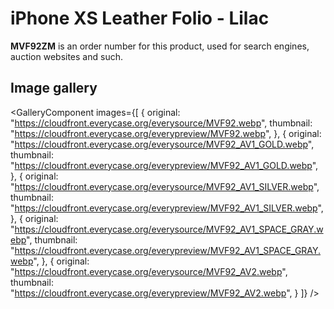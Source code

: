 
# iPhone XS Leather Folio - Lilac

<Callout type='info' emoji='👉🏻'>**MVF92ZM** is an order number for this product, used for search engines, auction websites and such.</Callout>

## Image gallery

<GalleryComponent
    images={[
      {
        original: "https://cloudfront.everycase.org/everysource/MVF92.webp",
        thumbnail: "https://cloudfront.everycase.org/everypreview/MVF92.webp",
      },
      {
        original: "https://cloudfront.everycase.org/everysource/MVF92_AV1_GOLD.webp",
        thumbnail: "https://cloudfront.everycase.org/everypreview/MVF92_AV1_GOLD.webp",
      },
      {
        original: "https://cloudfront.everycase.org/everysource/MVF92_AV1_SILVER.webp",
        thumbnail: "https://cloudfront.everycase.org/everypreview/MVF92_AV1_SILVER.webp",
      },
      {
        original: "https://cloudfront.everycase.org/everysource/MVF92_AV1_SPACE_GRAY.webp",
        thumbnail: "https://cloudfront.everycase.org/everypreview/MVF92_AV1_SPACE_GRAY.webp",
      },
      {
        original: "https://cloudfront.everycase.org/everysource/MVF92_AV2.webp",
        thumbnail: "https://cloudfront.everycase.org/everypreview/MVF92_AV2.webp",
      }
    ]}
  />
